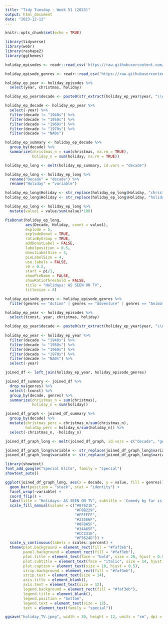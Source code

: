 ---
title: "Tidy Tuesday - Week 51 (2023)"
output: html_document
date: "2023-12-12"
---

```{r setup, include=FALSE}

knitr::opts_chunk$set(echo = TRUE)

```

```{r load packages}

library(tidyverse)
library(webr)
library(reshape2)
library(ggthemes)

```


```{r load data}

holiday_episodes <- readr::read_csv('https://raw.githubusercontent.com/rfordatascience/tidytuesday/master/data/2023/2023-12-19/holiday_episodes.csv')

holiday_episode_genres <- readr::read_csv('https://raw.githubusercontent.com/rfordatascience/tidytuesday/master/data/2023/2023-12-19/holiday_episode_genres.csv')

```
```{r prepare data for piedonut}

holiday_ep_year <- holiday_episodes %>%
  select(year, christmas, holiday)

holiday_ep_year$decade <- paste0(str_extract(holiday_ep_year$year, "\\d\\d\\d"), "0s")

holiday_ep_decade <- holiday_ep_year %>%
  select(-year) %>%
  filter(decade != "1940s") %>%
  filter(decade != "1950s") %>%
  filter(decade != "1960s") %>%
  filter(decade != "1970s") %>%
  filter(decade != "NA0s")

holiday_ep_summary <- holiday_ep_decade %>%
  group_by(decade) %>%
  summarize(christmas_n = sum(christmas, na.rm = TRUE),
            holiday_n = sum(holiday, na.rm = TRUE))

holiday_ep_long <- melt(holiday_ep_summary, id.vars = "decade")

holiday_ep_long <- holiday_ep_long %>%
  rename("Decade" = "decade") %>%
  rename("Holiday" = "variable")

holiday_ep_long$Holiday <- str_replace(holiday_ep_long$Holiday, "christmas_n", "X-Mas")
holiday_ep_long$Holiday <- str_replace(holiday_ep_long$Holiday, "holiday_n", "Holiday")

holiday_ep_long <- holiday_ep_long %>%
  mutate(value1 = value/sum(value)*100)

```

```{r piedonut}

PieDonut(holiday_ep_long, 
         aes(Decade, Holiday, count = value1),
         explode = 5, 
         explodeDonut = TRUE,
         ratioByGroup = TRUE,
         addDonutLabel = FALSE,
         labelposition = 0.5,
         donutLabelSize = 3,
         pieLabelSize = 4,
         use.labels = FALSE,
         r0 = 0.2,
         start = pi/1,
         showPieName = FALSE, 
         showRatioThreshold = FALSE,
         title = "Holidays: AS SEEN ON TV",
         titlesize = 8)

```

```{r bargraph}

holiday_episode_genres <- holiday_episode_genres %>%
  filter(genres == "Action" | genres == "Adventure" | genres == "Animation" | genres == "Comedy" | genres == "Crime" | genres == "Drama" | genres == "Family" | genres == "Romance")

holiday_ep_year <- holiday_episodes %>%
  select(tconst, year, christmas, holiday)

holiday_ep_year$decade <- paste0(str_extract(holiday_ep_year$year, "\\d\\d\\d"), "0s")
  
holiday_ep_year <- holiday_ep_year %>%
  filter(decade != "1940s") %>%
  filter(decade != "1950s") %>%
  filter(decade != "1960s") %>%
  filter(decade != "1970s") %>%
  filter(decade != "NA0s") %>%
  select(-year)

joined_df <- left_join(holiday_ep_year, holiday_episode_genres)

joined_df_summary <- joined_df %>%
  drop_na(genres) %>%
  select(-tconst) %>%
  group_by(decade, genres) %>%
  summarize(christmas_n = sum(christmas),
            holiday_n = sum(holiday))

joined_df_graph <- joined_df_summary %>%
  group_by(decade) %>%
  mutate(christmas_perc = christmas_n/sum(christmas_n),
         holiday_perc = holiday_n/sum(holiday_n)) %>%
  select(-christmas_n, -holiday_n)

joined_df_graph_long <- melt(joined_df_graph, id.vars = c("decade", "genres"))

joined_df_graph_long$variable <- str_replace(joined_df_graph_long$variable, "christmas_perc", 'Episodes with "Christmas" in the Title')
joined_df_graph_long$variable <- str_replace(joined_df_graph_long$variable, "holiday_perc", 'Episodes with "Holiday" in the Title')

library(showtext)
font_add_google("Special Elite", family = "special")
showtext_auto()

ggplot(joined_df_graph_long, aes(x = decade, y = value, fill = genres)) + 
  geom_bar(position = "stack", stat = "identity") +
  facet_wrap(~variable) +
  coord_flip() +
  labs(title = "Holidays: AS SEEN ON TV", subtitle = 'Comedy by far is the most popular genre to have a Christmas/Holiday-themed episode. From the\n1990s onwards, there was an increase in the share of TV shows geared towards families that used\nthe word "Holiday" in episode titles.\n', caption = 'Share of TV episode titles containing variations of the words "Christmas" and "Holiday" by genre from the 1980s onwards\nSource: IMDb non-commercial datasets | github: julia-tache') +
  scale_fill_manual(values = c("#87621E",
                               "#F8B229",
                               "#FFFFFF",
                               "#235E6F",
                               "#0F8A5F",
                               "#34A65F",
                               "#CC231E",
                               "#F5624D")) +
  scale_y_continuous(labels = scales::percent) +
  theme(plot.background = element_rect(fill = "#faf3eb"),
        panel.background = element_rect(fill = "#faf3eb"),
        plot.title = element_text(face = "bold", size = 28, hjust = 0.5),
        plot.subtitle = element_text(face = "italic", size = 14, hjust = 0.5),
        plot.caption = element_text(size = 10, hjust = 0.5),
        strip.background = element_rect(fill = "#faf3eb"),
        strip.text = element_text(size = 14),
        axis.title = element_blank(),
        axis.text = element_text(size = 12),
        legend.background = element_rect(fill = "#faf3eb"),
        legend.title = element_blank(),
        legend.position = "bottom",
        legend.text = element_text(size = 12),
        text = element_text(family = "special"))

ggsave("holiday_TV.jpeg", width = 30, height = 12, units = "cm", dpi = 300)
```

